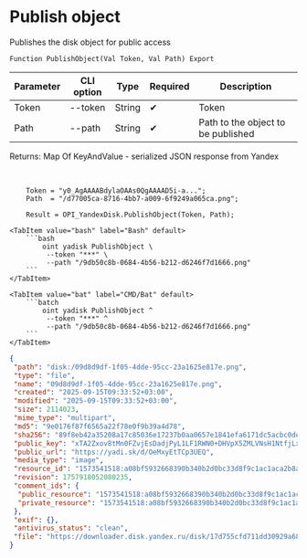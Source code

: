 ﻿---
sidebar_position: 1
description: Publish object and other functions to work with Yandex Disk in the Open Integration Package, a free open-source integration library for 1C:Enterprise 8, OneScript and CLI
keywords: [1C, 1С, 1С:Enterprise, 1С:Enterprise 8.3, API, Integration, Services, Exchange, OneScript, CLI, Yandex Disk]
---


# Publish object
 Publishes the disk object for public access



`Function PublishObject(Val Token, Val Path) Export`

  | Parameter | CLI option | Type | Required | Description |
  |-|-|-|-|-|
  | Token | --token | String | &#x2714; | Token |
  | Path | --path | String | &#x2714; | Path to the object to be published |

  
  Returns:  Map Of KeyAndValue - serialized JSON response from Yandex

<br/>




```bsl title="1C:Enterprise/OneScript code example"
    Token = "y0_AgAAAABdylaOAAs0QgAAAAD5i-a...";
    Path  = "/d77005ca-8716-4bb7-a009-6f9249a065ca.png";

    Result = OPI_YandexDisk.PublishObject(Token, Path);
```
 

 <Tabs>
  
    <TabItem value="bash" label="Bash" default>
        ```bash
            oint yadisk PublishObject \
             --token "***" \
             --path "/9db50c8b-0684-4b56-b212-d6246f7d1666.png"
        ```
    </TabItem>
  
    <TabItem value="bat" label="CMD/Bat" default>
        ```batch
            oint yadisk PublishObject ^
             --token "***" ^
             --path "/9db50c8b-0684-4b56-b212-d6246f7d1666.png"
        ```
    </TabItem>
</Tabs>


```json title="Result"
{
 "path": "disk:/09d8d9df-1f05-4dde-95cc-23a1625e817e.png",
 "type": "file",
 "name": "09d8d9df-1f05-4dde-95cc-23a1625e817e.png",
 "created": "2025-09-15T09:33:52+03:00",
 "modified": "2025-09-15T09:33:52+03:00",
 "size": 2114023,
 "mime_type": "multipart",
 "md5": "9e0176f87f6565a22f78e0f9b39a4d78",
 "sha256": "89f8eb42a35208a17c85036e17237b0aa0657e1841efa6171dc5acbc0dea9e18",
 "public_key": "xTA2Zxov8tMn0FZvjEsDadjPyL1LF1RWN0+DHVpX5ZMLVNsH1NtfjLxsWPNVsdTNq/J6bpmRyOJonT3VoXnDag==",
 "public_url": "https://yadi.sk/d/OeMxyEtTCp3UEQ",
 "media_type": "image",
 "resource_id": "1573541518:a08bf5932668390b340b2d0bc33d8f9c1ac1aca2b8a9d36b1551bc317682b92e",
 "revision": 1757918052080235,
 "comment_ids": {
  "public_resource": "1573541518:a08bf5932668390b340b2d0bc33d8f9c1ac1aca2b8a9d36b1551bc317682b92e",
  "private_resource": "1573541518:a08bf5932668390b340b2d0bc33d8f9c1ac1aca2b8a9d36b1551bc317682b92e"
 },
 "exif": {},
 "antivirus_status": "clean",
 "file": "https://downloader.disk.yandex.ru/disk/17d755cfd711dd30929a683a04769c5011d2eca93a3f85f530b6f33c50ba349f/68c7eba4/gwThwhLBKYvLhQCNnqAHig5Ojp0sb2lMqTSVhPjzP5HMIgXmM-a4-0n_tIPKpajfCaZP4H5dhc2gYnIgNxp9iQ%3D%3D?uid=1573541518&filename=09d8d9df-1f05-4dde-95cc-23a1625e817e.png&disposition=attachment&hash=&limit=0&content_type=multipart&owner_uid=1573541518&fsize=2114023&hid=03d7263840468e281bd0b238a26e7d0d&media_type=image&tknv=v3&etag=9e0176f87f6565a22f78e0f9b39a4d78"
}
```
